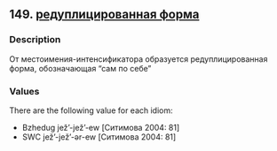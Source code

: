 ## 149. <a href =  'https://agricolamz.github.io/The_Circassian_Isoglosses_Database/149.html'>редуплицированная форма</a>
### Description

От местоимения-интенсификатора образуется редуплицированная форма, обозначающая "сам по себе"

### Values
There are the following value for each idiom:

* Bzhedug  jež’-jež’-ew [Ситимова 2004: 81] 
* SWC  jež’-jež’-ər-ew [Ситимова 2004: 81] 

